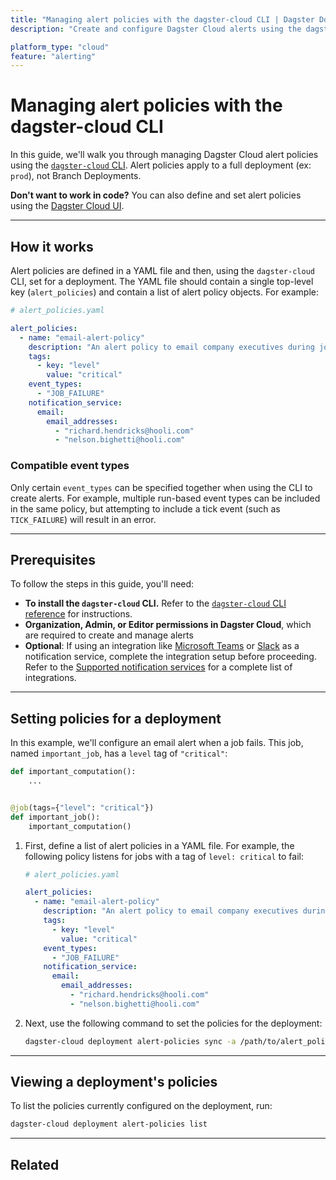 ```yaml
---
title: "Managing alert policies with the dagster-cloud CLI | Dagster Docs"
description: "Create and configure Dagster Cloud alerts using the dagster-cloud CLI."

platform_type: "cloud"
feature: "alerting"
---
```


# Managing alert policies with the dagster-cloud CLI

<ApplicableDagsterProduct />

In this guide, we'll walk you through managing Dagster Cloud alert policies using the [`dagster-cloud` CLI](/dagster-plus/managing-deployments/dagster-cloud-cli). Alert policies apply to a full deployment (ex: `prod`), not Branch Deployments.

**Don't want to work in code?** You can also define and set alert policies using the [Dagster Cloud UI](/dagster-plus/managing-deployments/alerts/managing-alerts-in-ui).

---

## How it works

Alert policies are defined in a YAML file and then, using the `dagster-cloud` CLI, set for a deployment. The YAML file should contain a single top-level key (`alert_policies`) and contain a list of alert policy objects. For example:

```yaml file=/dagster_cloud/alerts/email_policy.yaml
# alert_policies.yaml

alert_policies:
  - name: "email-alert-policy"
    description: "An alert policy to email company executives during job failure."
    tags:
      - key: "level"
        value: "critical"
    event_types:
      - "JOB_FAILURE"
    notification_service:
      email:
        email_addresses:
          - "richard.hendricks@hooli.com"
          - "nelson.bighetti@hooli.com"
```

### Compatible event types

Only certain `event_types` can be specified together when using the CLI to create alerts. For example, multiple run-based event types can be included in the same policy, but attempting to include a tick event (such as `TICK_FAILURE`) will result in an error.

---

## Prerequisites

To follow the steps in this guide, you'll need:

- **To install the `dagster-cloud` CLI.** Refer to the [`dagster-cloud` CLI reference](/dagster-plus/managing-deployments/dagster-cloud-cli#installing-the-cli) for instructions.
- **Organization, Admin, or Editor permissions in Dagster Cloud**, which are required to create and manage alerts
- **Optional**: If using an integration like [Microsoft Teams](/dagster-plus/managing-deployments/alerts/microsoft-teams) or [Slack](/dagster-plus/managing-deployments/alerts/slack) as a notification service, complete the integration setup before proceeding. Refer to the [Supported notification services](/dagster-plus/managing-deployments/alerts#supported-notification-services) for a complete list of integrations.

---

## Setting policies for a deployment

In this example, we'll configure an email alert when a job fails. This job, named `important_job`, has a `level` tag of `"critical"`:

```python
def important_computation():
    ...


@job(tags={"level": "critical"})
def important_job():
    important_computation()
```

1. First, define a list of alert policies in a YAML file. For example, the following policy listens for jobs with a tag of `level: critical` to fail:

   ```yaml file=/dagster_cloud/alerts/email_policy.yaml
   # alert_policies.yaml

   alert_policies:
     - name: "email-alert-policy"
       description: "An alert policy to email company executives during job failure."
       tags:
         - key: "level"
           value: "critical"
       event_types:
         - "JOB_FAILURE"
       notification_service:
         email:
           email_addresses:
             - "richard.hendricks@hooli.com"
             - "nelson.bighetti@hooli.com"
   ```

2. Next, use the following command to set the policies for the deployment:

   ```bash file=/dagster_cloud/alerts/cli_commands.yaml startafter=start_set_alerts endbefore=end_set_alerts
   dagster-cloud deployment alert-policies sync -a /path/to/alert_policies.yaml
   ```

---

## Viewing a deployment's policies

To list the policies currently configured on the deployment, run:

```bash file=/dagster_cloud/alerts/cli_commands.yaml startafter=start_view_alerts endbefore=end_view_alerts
dagster-cloud deployment alert-policies list
```

---

## Related

<ArticleList>
  <ArticleListItem
    title="Dagster Cloud alerts"
    href="/dagster-plus/managing-deployments/alerts"
  ></ArticleListItem>
  <ArticleListItem
    title="Managing alerts in Dagster Cloud"
    href="/dagster-plus/managing-deployments/alerts/managing-alerts-in-ui"
  ></ArticleListItem>
  <ArticleListItem
    title="Managing code locations"
    href="/dagster-plus/managing-deployments/code-locations"
  ></ArticleListItem>
  <ArticleListItem
    title="Deployment settings"
    href="/dagster-plus/managing-deployments/deployment-settings-reference"
  ></ArticleListItem>
  <ArticleListItem
    title="dagster-cloud CLI"
    href="/dagster-plus/managing-deployments/dagster-cloud-cli"
  ></ArticleListItem>
  <ArticleListItem
    title="dagster_cloud.yaml"
    href="/dagster-plus/managing-deployments/dagster-cloud-yaml"
  ></ArticleListItem>
</ArticleList>
